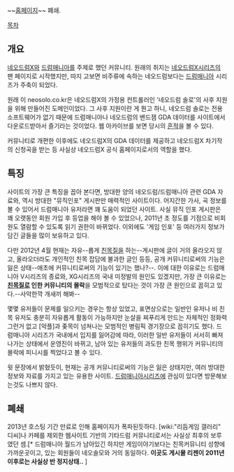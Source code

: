 ~~[http://www.neosolo.co.kr/ 홈페이지]~~ 폐쇄.

[[목차]]
== 개요 ==
[[네오드럼X]]와 [[드럼매니아]]를 주제로 했던 커뮤니티. 원래의 취지는 [[네오드럼X]]시리즈의 팬 페이지로 시작했지만, 따지 고보면 비주류에 속하는 네오드럼보다는 [[드럼매니아]] 시리즈가 주축이 되었다.

원래 이 neosolo.co.kr은 네오드럼X의 가정용 컨트롤러인 '네오드럼 솔로'의 사후 지원을 위해 만들어진 도메인이었다. 그 사후 지원이란 게 뭔고 하니, 네오드럼 솔로는 전용 소프트웨어가 없기 때문에 드럼매니아나 네오드럼의 밴드잼 GDA 데이터를 사이트에서 다운로드받아서 즐기라는 것이었다. 웹 아카이브를 보면 당시의 [http://web.archive.org/web/20031008161111/http://www.neosolo.co.kr/ 흔적]을 볼 수 있다.

커뮤니티로 개편한 이후에도 네오드럼X의 GDA 데이터를 제공하고 네오드럼X 차기작의 신청곡을 받는 등 사실상 네오드럼X 공식 홈페이지로서의 역할을 했다.

== 특징 ==
사이트의 가장 큰 특징을 꼽아 본다면, 방대한 양의 네오드럼/드럼매니아 관련 GDA 자료와, 역시 방대한 "뮤직인포" 게시판만 매력적인 사이트이다. 어지간한 가사, 곡 정보를 볼 수 있어서 드럼매니아 유저라면 꽤 도움이 되었던 사이트. 사실 뮤직 인포 게시판은 꽤 오랫동안 회원 가입 후 등업을 해야 볼 수 있었으나, 2011년 초 정도를 기점으로 비회원도 열람할 수 있도록 읽기 권한이 바뀌었다. 이외에도 '게임 인포' 등 여러가지 정보가 담긴 글들을 많이 보유하고 있다.

다만 2012년 4월 현재는 자유--롭게 [[친목질]]을 하는--게시판에 글이 거의 올라오지 않고, 올라오더라도 개인적인 친목 잡담에 불과한 글인 등등, 공개 커뮤니티로써의 기능은 잃은 상태--애초에 커뮤니티로써의 기능이 있기는 했나?--. 이에 대한 이유로는 드럼매니아 V시리즈의 종료와, XG시리즈의 국내 미정발의 원인도 있겠지만, 가장 큰 이유로는 '''[[친목질]]로 인한 커뮤니티의 몰락'''을 모범적으로 탔다는 것이 가장 큰 원인으로 꼽히고 있다.--사악한깍 개새끼 해봐-- 

몇몇 유저들이 문제를 일으키는 경우는 항상 있었고, 표면상으로는 일반인 유저나 비 친목 유저도 충분히 자유롭게 활동이 가능하지만 눈살을 찌푸리게 만드는 자체적인 정화력 그런거 없고 [악플]과 좆목이 넘쳐나는 모범적인 병림픽 경기장으로 꼽히기도 했다. 드럼매니아 시리즈가 국내에서 입지를 잃어감에 따라, 이러한 일반 유저들이 서서히 빠져나가는 상태에서 운영진이 바뀌고, 남아 있는 유저들의 과도한 친목 행위가 커뮤니티의 몰락에 피니시를 찍었다고 볼 수 있다.

윗 문장에서 밝혔듯이, 현재는 공개 커뮤니티로써의 기능은 잃은 상태지만, 여러 방대한 정보와 자료를 가지고 있는 유용한 사이트. [[드럼매니아]]시리즈에 관심이 있다면 방문해보는것도 나쁘지 않다.

== 폐쇄 ==
2013년 호스팅 기간 만료로 인해 홈페이지가 폭파된듯하다. [wiki:"리듬게임 갤러리" 디씨]나 카페를 제외한 웹사이트 기반의 기타드럼 커뮤니티로서는 사실상 최후의 보루였던 셈.[* 드럼매니아 월드가 남아있긴 하지만 게임이야기보다는 친목커뮤니티 성향에 가까운곳이고, 있는 회원들이 네오솔모와 거의 동일하다. '''이곳도 게시물 리젠이 2011년 이후로는 사실상 반 정지상태..''' ]
